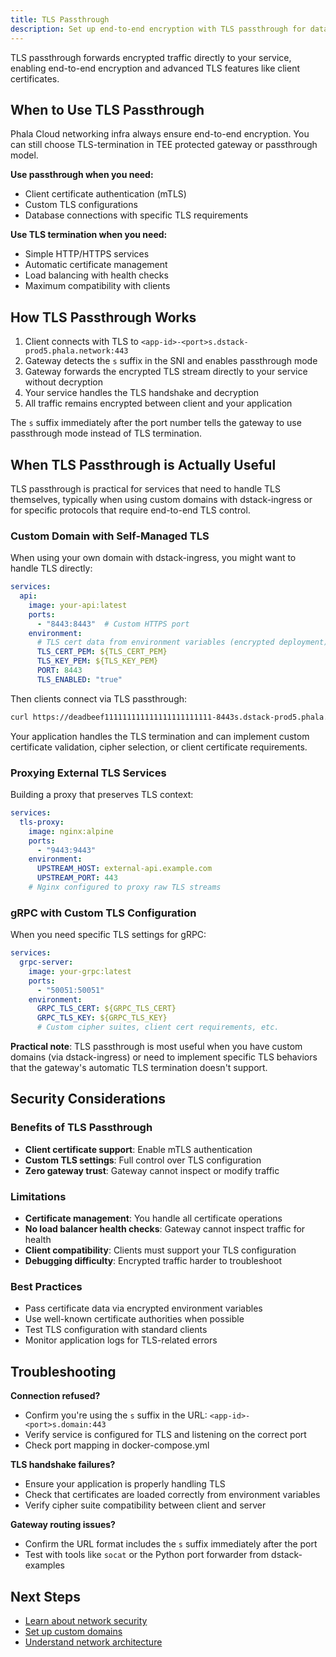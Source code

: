 ```yaml
---
title: TLS Passthrough
description: Set up end-to-end encryption with TLS passthrough for databases and custom protocols
---
```


TLS passthrough forwards encrypted traffic directly to your service, enabling end-to-end encryption and advanced TLS features like client certificates.

## When to Use TLS Passthrough

Phala Cloud networking infra always ensure end-to-end encryption. You can still choose TLS-termination in TEE protected gateway or passthrough model.

**Use passthrough when you need:**
- Client certificate authentication (mTLS)
- Custom TLS configurations
- Database connections with specific TLS requirements

**Use TLS termination when you need:**
- Simple HTTP/HTTPS services
- Automatic certificate management
- Load balancing with health checks
- Maximum compatibility with clients

## How TLS Passthrough Works

1. Client connects with TLS to `<app-id>-<port>s.dstack-prod5.phala.network:443`
2. Gateway detects the `s` suffix in the SNI and enables passthrough mode
3. Gateway forwards the encrypted TLS stream directly to your service without decryption
4. Your service handles the TLS handshake and decryption
5. All traffic remains encrypted between client and your application

The `s` suffix immediately after the port number tells the gateway to use passthrough mode instead of TLS termination.

## When TLS Passthrough is Actually Useful

TLS passthrough is practical for services that need to handle TLS themselves, typically when using custom domains with dstack-ingress or for specific protocols that require end-to-end TLS control.

### Custom Domain with Self-Managed TLS

When using your own domain with dstack-ingress, you might want to handle TLS directly:

```yaml
services:
  api:
    image: your-api:latest
    ports:
      - "8443:8443"  # Custom HTTPS port
    environment:
      # TLS cert data from environment variables (encrypted deployment)
      TLS_CERT_PEM: ${TLS_CERT_PEM}
      TLS_KEY_PEM: ${TLS_KEY_PEM}
      PORT: 8443
      TLS_ENABLED: "true"
```

Then clients connect via TLS passthrough:
```bash
curl https://deadbeef111111111111111111111111-8443s.dstack-prod5.phala.network/api/status
```

Your application handles the TLS termination and can implement custom certificate validation, cipher selection, or client certificate requirements.

### Proxying External TLS Services

Building a proxy that preserves TLS context:

```yaml
services:
  tls-proxy:
    image: nginx:alpine
    ports:
      - "9443:9443"
    environment:
      UPSTREAM_HOST: external-api.example.com
      UPSTREAM_PORT: 443
    # Nginx configured to proxy raw TLS streams
```

### gRPC with Custom TLS Configuration

When you need specific TLS settings for gRPC:

```yaml
services:
  grpc-server:
    image: your-grpc:latest
    ports:
      - "50051:50051"
    environment:
      GRPC_TLS_CERT: ${GRPC_TLS_CERT}
      GRPC_TLS_KEY: ${GRPC_TLS_KEY}
      # Custom cipher suites, client cert requirements, etc.
```

**Practical note**: TLS passthrough is most useful when you have custom domains (via dstack-ingress) or need to implement specific TLS behaviors that the gateway's automatic TLS termination doesn't support.

## Security Considerations

### Benefits of TLS Passthrough
- **Client certificate support**: Enable mTLS authentication
- **Custom TLS settings**: Full control over TLS configuration
- **Zero gateway trust**: Gateway cannot inspect or modify traffic

### Limitations
- **Certificate management**: You handle all certificate operations
- **No load balancer health checks**: Gateway cannot inspect traffic for health
- **Client compatibility**: Clients must support your TLS configuration
- **Debugging difficulty**: Encrypted traffic harder to troubleshoot

### Best Practices
- Pass certificate data via encrypted environment variables
- Use well-known certificate authorities when possible
- Test TLS configuration with standard clients
- Monitor application logs for TLS-related errors

## Troubleshooting

**Connection refused?**
- Confirm you're using the `s` suffix in the URL: `<app-id>-<port>s.domain:443`
- Verify service is configured for TLS and listening on the correct port
- Check port mapping in docker-compose.yml

**TLS handshake failures?**
- Ensure your application is properly handling TLS
- Check that certificates are loaded correctly from environment variables
- Verify cipher suite compatibility between client and server

**Gateway routing issues?**
- Confirm the URL format includes the `s` suffix immediately after the port
- Test with tools like `socat` or the Python port forwarder from dstack-examples

## Next Steps

- [Learn about network security](/phala-cloud/networking/security)
- [Set up custom domains](setup-custom-domain)
- [Understand network architecture](/phala-cloud/networking/architecture)
